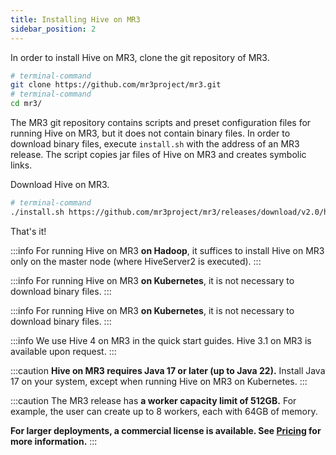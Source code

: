 ```yaml
---
title: Installing Hive on MR3
sidebar_position: 2
---
```



<ApolloTrackerHead />

In order to install Hive on MR3, 
clone the git repository of MR3.

```sh
# terminal-command
git clone https://github.com/mr3project/mr3.git
# terminal-command
cd mr3/
```

The MR3 git repository contains scripts and preset configuration files
for running Hive on MR3, but it does not contain binary files.
In order to download binary files,
execute `install.sh` with the address of an MR3 release.
The script copies jar files of Hive on MR3 and creates symbolic links.

Download Hive on MR3.

```sh
# terminal-command
./install.sh https://github.com/mr3project/mr3/releases/download/v2.0/hive4-mr3-2.0.tar.gz
```

That's it!

:::info
For running Hive on MR3 **on Hadoop**,
it suffices to install Hive on MR3 only on the master node (where HiveServer2 is executed).
:::

:::info
For running Hive on MR3 **on Kubernetes**, it is not necessary to download binary files.
:::

:::info
For running Hive on MR3 **on Kubernetes**, it is not necessary to download binary files.
:::

:::info
We use Hive 4 on MR3 in the quick start guides.
Hive 3.1 on MR3 is available upon request.
:::

:::caution
**Hive on MR3 requires Java 17 or later (up to Java 22).**
Install Java 17 on your system,
except when running Hive on MR3 on Kubernetes.
:::

:::caution
The MR3 release has **a worker capacity limit of 512GB.**
For example, the user can create up to 8 workers, each with 64GB of memory.

**For larger deployments, a commercial license is available.
See [Pricing](https://datamonad.com/pricing/) for more information.**
:::


